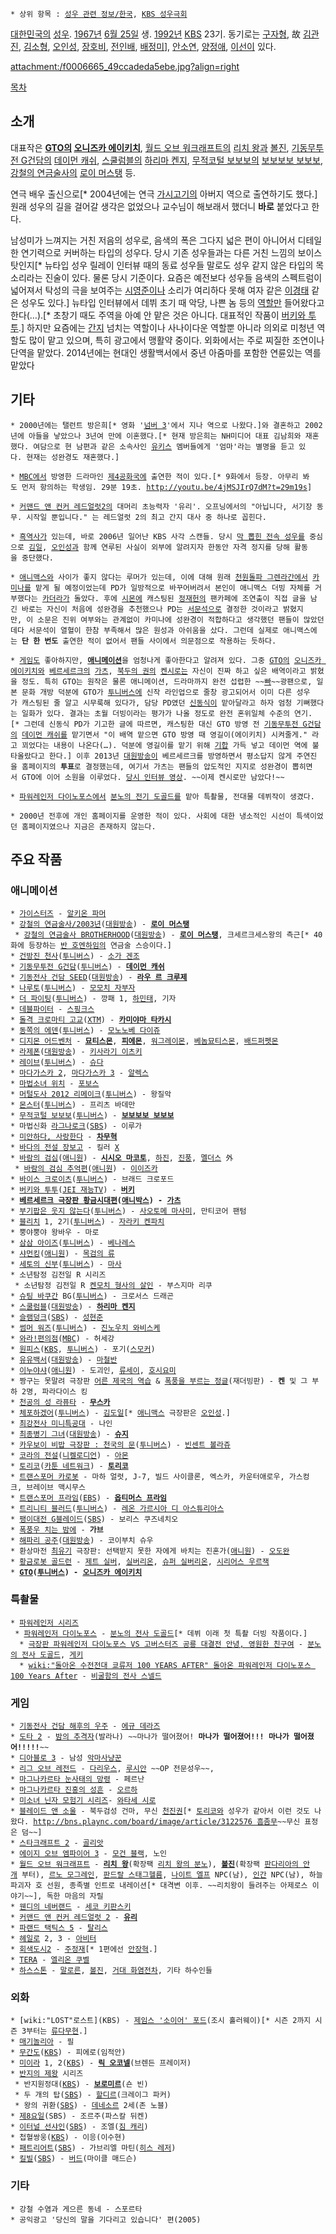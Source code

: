  * 상위 항목 : [[성우 관련 정보/한국]], [[KBS 성우극회]]

[[대한민국]]의 [[성우]]. [[1967년]] [[6월 25일]] 생. [[1992년]] [[한국방송공사|KBS]] 23기. 동기로는 [[구자형]], 故 [[김관진]], [[김소형]], [[오인성]], [[장호비]], [[전인배]], [[배정미]]], [[안소연]], [[양정애]], [[이선]]이 있다.

attachment:/f0006665_49ccadeda5ebe.jpg?align=right

[[목차]]

== 소개 ==
대표작은 '''[[GTO(애니메이션)|GTO]]의 [[오니즈카 에이키치]]''', [[월드 오브 워크래프트]]의 [[리치 왕]]과 [[볼진]], [[기동무투전 G건담]]의 [[도몬 캇슈|데이먼 캐쉬]], [[스쿨럼블]]의 [[하리마 켄지]], [[무적코털 보보보]]의 [[보보보보 보보보]], [[강철의 연금술사]]의 [[로이 머스탱]] 등.

연극 배우 출신으로[* 2004년에는 연극 [[가시고기]]의 아버지 역으로 출연하기도 했다.] 원래 성우의 길을 걸어갈 생각은 없었으나 교수님이 해보래서 했더니 '''바로''' 붙었다고 한다.

남성미가 느껴지는 거친 저음의 성우로, 음색의 폭은 그다지 넓은 편이 아니어서 디테일한 연기력으로 커버하는 타입의 성우다. 당시 기존 성우들과는 다른 거친 느낌의 보이스 탓인지[* 뉴타입 성우 릴레이 인터뷰 때의 동료 성우들 말로도 성우 같지 않은 타입의 목소리라는 진술이 있다. 물론 당시 기준이다. 요즘은 예전보다 성우들 음색의 스펙트럼이 넓어져서 탁성의 극을 보여주는 [[시영준]]이나 소리가 여리하다 못해 여자 같은 [[이경태]] 같은 성우도 있다.] 뉴타입 인터뷰에서 데뷔 초기 때 악당, 나쁜 놈 등의 [[역할]]만 들어왔다고 한다(…).[* 초창기 때도 주역을 아예 안 맡은 것은 아니다. 대표적인 작품이 [[자폭군|버키와 투투]].] 하지만 요즘에는 [[간지]] 넘치는 역할이나 사나이다운 역할뿐 아니라 의외로 미청년 역할도 많이 맡고 있으며, 특히 광고에서 맹활약 중이다. 외화에서는 주로 찌질한 조연이나 단역을 맡았다. 2014년에는 현대인 생활백서에서 중년 아줌마를 포함한 연륜있는 역를 맡았다

== 기타 ==
 * 2000년에는 탤런트 방은희[* 영화 '[[넘버 3]]'에서 지나 역으로 나왔다.]와 결혼하고 2002년에 아들을 낳았으나 3년여 만에 이혼했다.[* 현재 방은희는 NH미디어 대표 김남희와 재혼했다. 여담으로 현 남편과 같은 소속사인 [[유키스]] 멤버들에게 '엄마'라는 별명을 듣고 있다. 현재는 성완경도 재혼했다.]

 * [[문화방송|MBC]]에서 방영한 드라마인 [[제4공화국]]에 출연한 적이 있다.[* 9화에서 등장. 아무리 봐도 먼저 항의하는 학생임. 29분 19초. http://youtu.be/4jMSJIrQ7dM?t=29m19s]

 * [[커맨드 앤 컨커 레드얼럿2]]의 대머리 초능력자 '유리'. 오프닝에서의 "아닙니다, 서기장 동무. 시작일 뿐입니다." 는 레드얼럿 2의 최고 간지 대사 중 하나로 꼽힌다.

 * [[흑역사]]가 있는데, 바로 2006년 일어난 KBS 사각 스캔들. 당시 [[양현|막 뽑힌 전속 성우]]를 중심으로 [[김일(성우)|김일]], [[오인성]]과 함께 연루된 사실이 외부에 알려지자 한동안 자격 정지를 당해 활동을 중단했다.

 * [[애니맥스]]와 사이가 좋지 않다는 루머가 있는데, 이에 대해 원래 [[천원돌파 그렌라간]]에서 [[카미나]]를 맡게 될 예정이었는데 PD가 일방적으로 바꾸어버려서 본인이 애니맥스 더빙 자체를 거부했다는 [[카더라]]가 돌았다. 후에 [[시몬]]에 캐스팅된 [[정재헌]]의 팬카페에 조연출이 직접 글을 남긴 바로는 자신이 처음에 성완경을 추천했으나 PD는 [[서문석]]으로 결정한 것이라고 밝혔지만, 이 소문은 진위 여부와는 관계없이 카미나에 성완경이 적합하다고 생각했던 팬들이 많았던데다 서문석이 열혈이 한참 부족해서 많은 원성과 아쉬움을 샀다. 그런데 실제로 애니맥스에는 '''단 한 번도''' 출연한 적이 없어서 팬들 사이에서 의문점으로 작용하는 듯하다.

 * [[게임]]도 좋아하지만, '''[[애니메이션]]'''을 엄청나게 좋아한다고 알려져 있다. 그중 [[GTO(애니메이션)|GTO]]의 [[오니즈카 에이키치]]와 [[베르세르크]]의 [[가츠(베르세르크)|가츠]], [[북두의 권]]의 [[켄시로]]는 자신이 진짜 하고 싶은 배역이라고 밝혔을 정도. 특히 GTO는 원작은 물론 애니메이션, 드라마까지 완전 섭렵한 ~~[[빠]]~~광팬으로, 일본 문화 개방 덕분에 GTO가 [[투니버스]]에 신작 라인업으로 줄창 광고되어서 이미 다른 성우가 캐스팅된 줄 알고 시무룩해 있다가, 담당 PD였던 [[신동식]]이 맡아달라고 하자 엄청 기뻐했다는 일화가 있다. 결과는 초월 더빙이라는 평가가 나올 정도로 완전 혼위일체 수준의 연기.[* 그런데 신동식 PD가 기고한 글에 따르면, 캐스팅한 대신 GTO 방영 전 [[기동무투전 G건담]]의 [[도몬 캇슈|데이먼 캐쉬]]를 맡기면서 "이 배역 맡으면 GTO 방영 때 영길이(에이키치) 시켜줄게." 라고 꾀었다는 내용이 나온다(…). 덕분에 영길이를 맡기 위해 [[기합]] 가득 넣고 데이먼 역에 불타올랐다고 한다.] 이후 2013년 [[대원방송]]이 베르세르크를 방영하면서 평소답지 않게 주연진을 홈페이지의 '''투표'''로 결정했는데, 여기서 가츠는 팬들의 압도적인 지지로 성완경이 뽑히면서 GTO에 이어 소원을 이루었다. [http://tvpot.daum.net/clip/ClipView.do?clipid=58471664 당시 인터뷰 영상]. ~~이제 켄시로만 남았다!~~

 * [[파워레인저 다이노포스]]에서 [[분노의 전기 도골드]]를 맡아 특촬물, 전대물 데뷔작이 생겼다.

 * 2000년 전후에 개인 홈페이지를 운영한 적이 있다. 사회에 대한 냉소적인 시선이 특색이었던 홈페이지였으나 지금은 존재하지 않는다.

== 주요 작품 ==
=== 애니메이션 ===
 * [[가이스터즈]] - [[알키온 파머]]
 * [[강철의 연금술사/2003년]]([[대원방송]]) - '''[[로이 머스탱]]'''
  * [[강철의 연금술사 BROTHERHOOD]]([[대원방송]]) - '''[[로이 머스탱]]''', 크세르크세스왕의 측근[* 40화에 등장하는 [[반 호엔하임]]의 연금술 스승이다.]
 * [[건방진 천사]]([[투니버스]]) - [[소가 겐조]]
 * [[기동무투전 G건담]]([[투니버스]]) - '''[[도몬 캇슈|데이먼 캐쉬]]'''
 * [[기동전사 건담 SEED]]([[대원방송]]) - '''[[라우 르 크루제]]'''
 * [[나루토]]([[투니버스]]) - [[모모치 자부자]]
 * [[더 화이팅|더 파이팅]]([[투니버스]]) - 깡패 1, [[미야타 이치로|하민태]], 기자
 * [[진 여신전생 데빌 칠드런 흑의 서·적의 서|데블파이터]] - [[스핑크스]]
 * [[돌격 크로마티 고교]]([[XTM]]) - '''[[카미야마 타카시]]'''
 * [[동쪽의 에덴]]([[투니버스]]) - [[모노노베 다이쥬]]
 * [[디지몬 어드벤처]] - '''[[묘티스몬]]''', '''[[피에몬]]''', [[워그레이몬]], [[베놈묘티스몬]], [[배드퍼펫몬]]
 * [[라제폰]]([[대원방송]]) - [[키사라기 이츠키]]
 * [[레이브]]([[투니버스]]) - [[슈다]]
 * [[마다가스카 2]], [[마다가스카 3]] - [[알렉스(마다가스카)|알렉스]]
 * [[W.I.T.C.H.|마법소녀 위치]] - [[포보스]]
 * [[머털도사|머털도사 2012 리메이크]]([[투니버스]]) - 왕질악
 * [[몬스터(만화)|몬스터]]([[투니버스]]) - 프리츠 바데만
 * [[무적코털 보보보]]([[투니버스]]) - '''[[보보보보 보보보]]'''
 * 마법신화 [[라그나로크]]([[SBS]]) - 이루가
 * [[미안하다, 사랑한다]] - '''[[차무혁]]'''
 * [[바다의 전설 장보고]] - 킬러 [[X(바다의 전설 장보고)|X]]
 * [[바람의 검심]]([[애니원]]) - '''[[시시오 마코토]]''', [[오오쿠보 테츠마|하진]], [[진푸|진풍]], [[흑기사단|멜더스]] 外
  * [[바람의 검심 추억편]]([[애니원]]) - [[이이즈카(바람의 검심)|이이즈카]]
 * [[바이스 크로이츠]]([[투니버스]]) - 브래드 크로포드
 * [[자폭군|버키와 투투]]([[JEI 재능TV]]) - '''[[바쿠|버키]]'''
 * '''[[베르세르크(만화)/애니메이션|베르세르크 극장판 황금시대편]]([[애니박스]]) - [[가츠(베르세르크)|가츠]]'''
 * [[부기팝은 웃지 않는다]]([[투니버스]]) - [[사오토메 마사미]], 만티코어 팬텀
 * [[블리치(만화)|블리치]] 1, 2기([[투니버스]]) - [[자라키 켄파치]]
 * 뿡야뿡야 왕바우 - 마로
 * [[3X3 EYES|삼삼 아이즈]]([[투니버스]]) - [[베나레스]]
 * [[샤먼킹]]([[애니원]]) - [[우메미야 류노스케|목검의 류]]
 * [[세토의 신부]]([[투니버스]]) - [[마사(세토의 신부)|마사]] 
 * 소년탐정 김전일 R 시리즈
  * 소년탐정 김전일 R [[켄모치 형사의 살인]] - 부스지마 리쿠
 * [[슈팅 바쿠간]] BG([[투니버스]]) - 크로서스 드래곤
 * [[스쿨럼블]]([[대원방송]]) - '''[[하리마 켄지]]'''
 * [[슬램덩크]]([[SBS]]) - [[성현준]]
 * [[썸머 워즈]]([[투니버스]]) - [[진노우치 와비스케]]
 * [[와라!편의점]]([[문화방송|MBC]]) - 허세강
 * [[원피스(만화)|원피스]]([[한국방송공사|KBS]], [[투니버스]]) - 포기([[스모커(원피스)|스모커]])
 * [[유유백서]]([[대원방송]]) - [[쿠와바라 카즈마|마철반]]
 * [[이누야샤]]([[애니원]]) - 도괴인, [[류코츠세이|류세이]], [[요우닌 슈|호시요미]]
 * 짱구는 못말려 극장판 [[어른제국의 역습|어른 제국의 역습]] & [[폭풍을 부르는 정글]](재더빙판) - '''켄''' 및 그 부하 2명, 파라다이스 킹
 * [[천공의 성 라퓨타]] - '''[[무스카]]'''
 * [[체포하겠어]]([[투니버스]]) - [[나카지마 켄|김도일]][* [[애니맥스]] 극장판은 [[오인성]].]
 * [[최강전사 미니특공대]] - 나인
 * [[최종병기 그녀]]([[대원방송]]) - '''[[슈지]]'''
 * [[카우보이 비밥 극장판 : 천국의 문]]([[투니버스]]) - [[빈센트 볼라쥬]]
 * [[코라의 전설]]([[니켈로디언]]) - [[아몬]]
 * [[토리코(만화)|토리코]]([[카툰 네트워크]]) - '''[[토리코(주인공)|토리코]]'''
 * [[트랜스포머 RID|트랜스포머 카로봇]] - 마하 얼럿, J-7, 빌드 사이클론, 엑스카, 카운터애로우, 가스컹크, 브레이브 맥시무스
 * [[트랜스포머 프라임]]([[한국교육방송공사|EBS]]) - '''[[옵티머스 프라임(프라임)|옵티머스 프라임]]'''
 * [[트리니티 블러드]]([[투니버스]]) - [[레온 가르시아 디 아스튜리아스]]
 * [[탑블레이드|팽이대전 G블레이드]]([[SBS]]) - 보리스 쿠즈네치오
 * [[폭풍우 치는 밤에]] - '''가브'''
 * [[해파리 공주]]([[대원방송]]) - 코이부치 슈우
 * 환상마전 [[최유기]] 극장판: 선택받지 못한 자에게 바치는 진혼가([[애니원]]) - [[오도완]]
 * [[황금용자 골드란|황금로봇 골드런]] - [[실버 나이츠|제트 실버]], [[실버리온]], [[갓 실버리온|슈퍼 실버리온]], [[시리어스 왈자크|시리어스 우르잭]]
 * '''[[GTO(애니메이션)|GTO]]([[투니버스]]) - [[오니즈카 에이키치]]'''

=== 특촬물 ===
 * [[슈퍼전대 시리즈|파워레인저 시리즈]]
  * [[파워레인저 다이노포스]] - [[분노의 전기 도골드|분노의 전사 도골드]][* 데뷔 이래 첫 특촬 더빙 작품이다.]
   * [[수전전대 쿄류저 VS 고버스터즈|극장판 파워레인저 다이노포스 VS 고버스터즈 공룡 대결전 안녕, 영원한 친구여]] - [[분노의 전기 도골드|분노의 전사 도골드]], [[게키(공룡전대 쥬레인저)|게키]]
   * [[wiki:"돌아온 수전전대 쿄류저 100 YEARS AFTER" 돌아온 파워레인저 다이노포스 100 Years After]] - [[분노의 전기 도골드#s-4|비굴함의 전사 스넬드]]

=== 게임 ===
 * [[기동전사 건담 해후의 우주]] - [[에규 데라즈]]
 * [[도타 2]] - [[밤의 추격자]](발라나) ~~마나가 떨어졌어! '''마나가 떨어졌어!!! 마나가 떨어졌어!!!!!'''~~
 * [[디아블로 3]] - 남성 [[악마사냥꾼]]
 * [[리그 오브 레전드]] - [[다리우스(리그 오브 레전드)|다리우스]], [[루시안(리그 오브 레전드)|루시안]] ~~OP 전문성우~~,
 * [[마그나카르타 눈사태의 망령]] - 페르난
 * [[마그나카르타 진홍의 성흔]] - [[오르하]]
 * [[미소녀 닌자 모험기 시리즈]]- [[와타세 시로]]
 * [[블레이드 앤 소울]] - 북두검성 건마, 무신 [[천진권]][* [[토리코(주인공)|토리코]]와 성우가 같아서 이런 것도 나왔다. [[http://bns.plaync.com/board/image/article/3122576 흠좀무]]~~무신 표정은 덤~~]
 * [[스타크래프트 2]] - [[골리앗(스타크래프트)|골리앗]]
 * [[에이지 오브 엠파이어 3]] - [[모건 블랙]], 노인
 * [[월드 오브 워크래프트]] - '''[[리치 왕]]'''(확장팩 [[리치 왕의 분노]]), '''[[볼진]]'''(확장팩 [[판다리아의 안개]] 부터), [[르노 모그레인]], [[판드랄 스태그헬름]], [[나이트 엘프]] NPC(남), [[인간(워크래프트)|인간]] NPC(남), 하늘파괴자 호 선원, 종족별 인트로 내레이션[* 대격변 이후. ~~리치왕이 들려주는 아제로스 이야기~~], 독한 마음의 자릴
 * [[웬디의 네버랜드]] - [[세코 키판스키]]
 * [[커맨드 앤 컨커 레드얼럿 2]] - '''[[유리(커맨드 앤 컨커 시리즈)|유리]]'''
 * [[파랜드 심포니|파랜드 택틱스 5]] - [[탈리스]]
 * [[헤일로 시리즈|헤일로]] 2, 3 - [[텔 바담|아비터]]
 * [[회색도시2]] - [[주정재]][* 1편에선 [[안장혁]].]
 * [[테라(MMORPG)|TERA]] - [[엘리온 쿠벨]]
 * [[하스스톤]] - [[말로른]], [[볼진]], [[거대 화염전차]], 기타 하수인들
=== 외화 ===
 * [wiki:"LOST"로스트](KBS) - [[제임스 '소이어' 포드]](조시 홀러웨이)[* 시즌 2까지 시즌 3부터는 [[류다무현]].]
 * [[매그놀리아(영화)|매기놀리아]] - 필
 * [[무간도]]([[한국방송공사|KBS]]) - 피에로(임적안)
 * [[미이라(영화)|미이라]] 1, 2([[한국방송공사|KBS]]) - '''[[릭 오코넬]]'''(브렌든 프레이저)
 * [[반지의 제왕]] 시리즈
  * 반지원정대([[한국방송공사|KBS]]) - '''[[보로미르]]'''(숀 빈)
  * 두 개의 탑([[SBS]]) - [[할디르]](크레이그 파커)
  * 왕의 귀환([[SBS]]) - [[데네소르]] 2세(존 노블)
 * [[제8요일]](SBS) - 조르주(파스칼 뒤켄)
 * [[이터널 선샤인]]([[SBS]]) - 조엘([[짐 캐리]])
 * 첩혈쌍웅([[한국방송공사|KBS]]) - 이응(이수현)
 * [[패트리어트]]([[SBS]]) - 가브리엘 마틴([[히스 레저]])
 * [[킬빌]]([[SBS]]) - [[버드]](마이클 매드슨)
=== 기타 ===
 * 강철 수염과 게으른 동네 - 스포르타
 * 공익광고 '당신의 말을 기다리고 있습니다' 편(2005)
